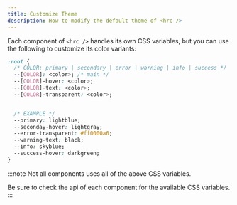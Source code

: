 ```yaml
---
title: Customize Theme
description: How to modify the default theme of <hrc />
---
```


Each component of `<hrc />` handles its own CSS variables, but you can use the
following to customize its color variants:

```css
:root {
  /* COLOR: primary | secondary | error | warning | info | success */
  --[COLOR]: <color>; /* main */
  --[COLOR]-hover: <color>;
  --[COLOR]-text: <color>;
  --[COLOR]-transparent: <color>;


  /* EXAMPLE */
  --primary: lightblue;
  --seconday-hover: lightgray;
  --error-transparent: #ff0000a6;
  --warning-text: black;
  --info: skyblue;
  --success-hover: darkgreen;
}
```

:::note
  Not all components uses all of the above CSS variables.

  Be sure to check the api of each component for the available CSS variables.
:::
